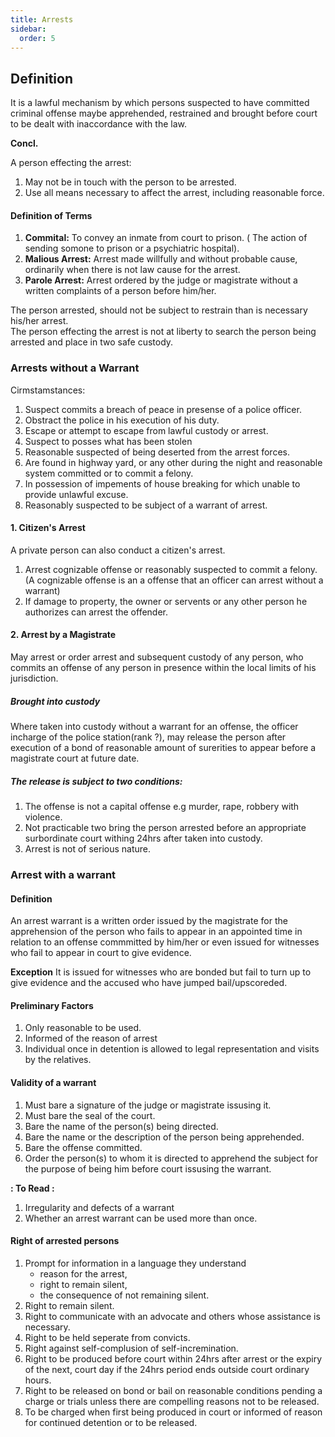 ```yaml
---
title: Arrests
sidebar: 
  order: 5
---
```



## Definition

It is a lawful mechanism by which persons suspected to have committed criminal
offense maybe apprehended, restrained and brought before court to be dealt with
inaccordance with the law.

<Source
  name="Hussein V Chang"
  href="https://swarb.co.uk/hussein-v-chang-fook-kam-pc-1970/"
  type="readmore"
/>

**Concl.**

A person effecting the arrest:
1. May not be in touch with the person to be arrested. 
2. Use all means necessary to affect the arrest, including reasonable force.

#### Definition of Terms

1. **Commital:** To convey an inmate from court to prison. ( The action of sending
somone to prison or a psychiatric hospital).
2. **Malious Arrest:** Arrest made willfully and without probable cause, ordinarily
when there is not law cause for the arrest.
3. **Parole Arrest:** Arrest ordered by the judge or magistrate without a written
complaints of a person before him/her.

The person arrested, should not be subject to restrain than is necessary his/her
arrest. <br />
The person effecting the arrest is not at liberty to search the person being
arrested and place in two safe custody.

<Source
  name="Criminal Procedure Code: Section 26(1)(2)"
  href="https://www.kenyalaw.org/lex/actview.xql?actid=CAP.%2075#sec_26"
  type="ref"
/>

### Arrests without a Warrant

Cirmstamstances:

1. Suspect commits a breach of peace in presense of a police officer.
2. Obstract the police in his execution of his duty.
3. Escape or attempt to escape from lawful custody or arrest.
4. Suspect to posses what has been stolen
5. Reasonable suspected of being deserted from the arrest forces.
6. Are found in highway yard, or any other during the night and reasonable system
committed or to commit a felony.
7. In possession of impements of house breaking for which unable to provide
unlawful excuse.
8. Reasonably suspected to be subject of a warrant of arrest.

<Source
  name="Criminal Procedure Code: Section 29, 30, 31, 32, 33"
  href="https://www.kenyalaw.org/lex/actview.xql?actid=CAP.%2075#sec_29"
  type="ref"
/>

#### 1. Citizen's Arrest

A private person can also conduct a citizen's arrest.

1. Arrest cognizable offense or reasonably suspected to commit a felony. (A 
cognizable offense is an a offense that an officer can arrest without a warrant)
2. If damage to property, the owner or servents or any other person he authorizes 
can arrest the offender.

<Source
  name="Criminal Procedure Code: Section 34"
  href="https://www.kenyalaw.org/lex/actview.xql?actid=CAP.%2075#sec_34"
  type="ref"
/>

#### 2. Arrest by a Magistrate

May arrest or order arrest and subsequent custody of any person, who commits an
offense of any person in presence within the local limits of his jurisdiction.

##### Brought into custody

Where taken into custody without a warrant for an offense, the officer incharge
of the police station(rank ?), may release the person after execution of a bond
of reasonable amount of surerities to appear before a magistrate court at
future date.

<Source
  name="Criminal Procedure Code: Section 36"
  href="https://www.kenyalaw.org/lex/actview.xql?actid=CAP.%2075#sec_36"
  type="ref"
/>

##### The release is subject to two conditions:

1. The offense is not a capital offense e.g murder, rape, robbery with violence.
2. Not practicable two bring the person arrested before an appropriate surbordinate
court withing 24hrs after taken into custody.
3. Arrest is not of serious nature.

### Arrest with a warrant

#### Definition

An arrest warrant is a written order issued by the magistrate for the 
apprehension of the person who fails to appear in an appointed time in relation
to an offense commmitted by him/her or even issued for witnesses who fail to 
appear in court to give evidence.

**Exception**
It is issued for witnesses who are bonded but fail to turn up to give evidence
and the accused who have jumped bail/upscoreded.

#### Preliminary Factors

1. Only reasonable to be used.
2. Informed of the reason of arrest
3. Individual once in detention is allowed to legal representation and visits
by the relatives.


<Source
  name="Criminal Procedure Code: Section 100 - 111"
  href="https://www.kenyalaw.org/lex/actview.xql?actid=CAP.%2075#sec_100"
  type="ref"
/>

#### Validity of a warrant

1. Must bare a signature of the judge or magistrate issusing it.
2. Must bare the seal of the court.
3. Bare the name of the person(s) being directed.
4. Bare the name or the description of the person being apprehended.
5. Bare the offense committed.
6. Order the person(s) to whom it is directed to apprehend the subject for the 
purpose of being him before court issusing the warrant.

**: To Read :**
1. Irregularity and defects of a warrant
2. Whether an arrest warrant can be used more than once.

#### Right of arrested persons

1. Prompt for information in a language they understand
    - reason for the arrest,
    - right to remain silent,
    - the consequence of not remaining silent.
2. Right to remain silent.
3. Right to communicate with an advocate and others whose assistance is necessary.
4. Right to be held seperate from convicts.
5. Right against self-complusion of self-incremination.
6. Right to be produced before court within 24hrs after arrest or the expiry of 
the next, court day if the 24hrs period ends outside court ordinary hours.
7. Right to be released on bond or bail on reasonable conditions pending a charge
or trials unless there are compelling reasons not to be released.
8. To be charged when first being produced in court or informed of reason for 
continued detention or to be released.

<Source
  name="The Constitution of Kenya: Ariticle 49"
  href="https://new.kenyalaw.org/akn/ke/act/2010/constitution/eng@2010-09-03#chp_Four__part_2__sec_49"
  type="ref"
/>


